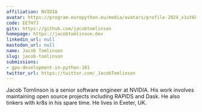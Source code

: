 ```yaml
---
affiliation: NVIDIA
avatar: https://program.europython.eu/media/avatars/profile-2024_x1uY6kh.png
code: EE7H7J
gitx: https://github.com/jacobtomlinson
homepage: https://jacobtomlinson.dev
linkedin_url: null
mastodon_url: null
name: Jacob Tomlinson
slug: jacob-tomlinson
submissions:
- gpu-development-in-python-101
twitter_url: https://twitter.com/_JacobTomlinson
---
```


Jacob Tomlinson is a senior software engineer at NVIDIA. His work involves maintaining open source projects including RAPIDS and Dask. He also tinkers with kr8s in his spare time. He lives in Exeter, UK.

